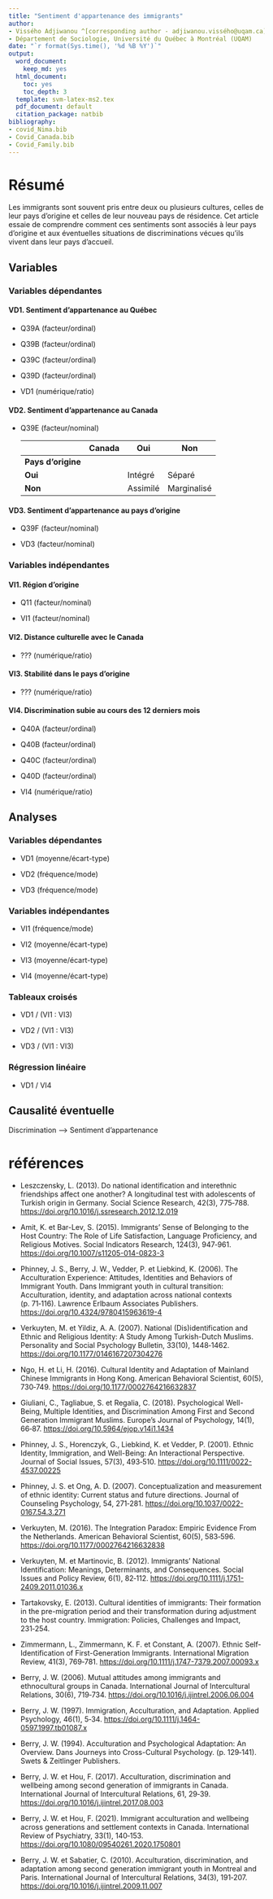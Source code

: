 ```yaml
---
title: "Sentiment d'appartenance des immigrants"
author:
- Vissého Adjiwanou ^[corresponding author - adjiwanou.vissého@uqam.ca]
- Département de Sociologie, Université du Québec à Montréal (UQAM)
date: "`r format(Sys.time(), '%d %B %Y')`"
output:
  word_document:
    keep_md: yes
  html_document:
    toc: yes
    toc_depth: 3
  template: svm-latex-ms2.tex
  pdf_document: default
  citation_package: natbib
bibliography:
- covid_Nima.bib
- Covid_Canada.bib
- Covid_Family.bib
---
```


```{=html}
<!--
# Journal: family issues - SAGE
https://journals-sagepub-com.proxy.bibliotheques.uqam.ca/author-instructions/JFI

https://fishandwhistle.net/post/2020/getting-started-zotero-better-bibtex-rmarkdown/
https://www.zotero.org/styles?fields=sociology
-->
```
\newpage

# Résumé

Les immigrants sont souvent pris entre deux ou plusieurs cultures, celles de leur pays d'origine et celles de leur nouveau pays de résidence. Cet article essaie de comprendre comment ces sentiments sont associés à leur pays d'origine et aux éventuelles situations de discriminations vécues qu'ils vivent dans leur pays d'accueil.

## Variables

### Variables dépendantes

#### VD1. Sentiment d'appartenance au Québec

-   Q39A (facteur/ordinal)

-   Q39B (facteur/ordinal)

-   Q39C (facteur/ordinal)

-   Q39D (facteur/ordinal)

-   VD1 (numérique/ratio)

#### VD2. Sentiment d'appartenance au Canada

-   Q39E (facteur/nominal)

    |                    | **Canada** | **Oui**  | **Non**     |
    |--------------------|------------|----------|-------------|
    | **Pays d'origine** |            |          |             |
    | **Oui**            |            | Intégré  | Séparé      |
    | **Non**            |            | Assimilé | Marginalisé |

#### VD3. Sentiment d'appartenance au pays d'origine

-   Q39F (facteur/nominal)

-   VD3 (facteur/nominal)

### Variables indépendantes

#### VI1. Région d'origine

-   Q11 (facteur/nominal)

-   VI1 (facteur/nominal)

#### VI2. Distance culturelle avec le Canada

-   ??? (numérique/ratio)

#### VI3. Stabilité dans le pays d'origine

-   ??? (numérique/ratio)

#### VI4. Discrimination subie au cours des 12 derniers mois

-   Q40A (facteur/ordinal)

-   Q40B (facteur/ordinal)

-   Q40C (facteur/ordinal)

-   Q40D (facteur/ordinal)

-   VI4 (numérique/ratio)

## Analyses

### Variables dépendantes

-   VD1 (moyenne/écart-type)

-   VD2 (fréquence/mode)

-   VD3 (fréquence/mode)

### Variables indépendantes

-   VI1 (fréquence/mode)

-   VI2 (moyenne/écart-type)

-   VI3 (moyenne/écart-type)

-   VI4 (moyenne/écart-type)

### Tableaux croisés

-   VD1 / (VI1 : VI3)

-   VD2 / (VI1 : VI3)

-   VD3 / (VI1 : VI3)

### Régression linéaire

-   VD1 / VI4

## Causalité éventuelle

Discrimination --\> Sentiment d'appartenance

# références

<!--La recherche montre que l’identification au pays d’origine et l’identification au pays d’accueil ne sont pas nécessairement et mutuellement exclusives (Berry, 1997; Zimmermann et al., 2007) et que les immigrants et leurs descendants se débattent sur la question de la combinaison de l’identification ethnique et nationale (Leszczensky, 2013; Phinney et al., 2006; Portes et Rumbaut, 2001; Verkuyten et Yildiz, 2007). Les immigrants qui arrivent dans un nouveau pays prennent une décision non seulement sur l’adaptation à la culture et à la société d’accueil, mais aussi sur le niveau d’attachement à la culture et à la société d’origine qu’ils veulent conserver. De ce fait, le modèle bipolaire unidimensionnel (Eisenstadt, 1954), suggère que les immigrants arrivent dans le pays d’accueil avec une seule identité, celle associée à leur pays d’origine, mais cette identité s’affaiblit et qu’au fil du temps, les immigrants acquièrent progressivement l’identité associée au pays d’accueil (Ngo et Li, 2016; Tartakovsky, 2013). On s’attend donc à ce que les immigrants libèrent progressivement les attachements antérieurs envers leur pays d’origine, et développent un sentiment d’appartenance au pays d’accueil (Amit et Bar-Lev, 2015). Cependant, des études indiquent que les immigrants n’abandonnent pas simplement leurs affinités culturelles avec leur pays d’origine mais les utilisent comme outils d’interprétation dans la construction de leur identité individuelle et collective dans la nouvelle société (Amit et Bar-Lev, 2015). À tout moment après leur arrivée dans le pays d’accueil, les immigrants peuvent également avoir une combinaison d’engagements envers la société d’accueil et envers la société d’origine ou adopter une identité biculturelle (Berry, 1997, 1994; Phinney et al., 2006; Verkuyten et Martinovic, 2012). Dès lors, les immigrants parviennent rarement à une identité nationale ou biculturelle et adoptent plus fréquemment une stratégie de séparation, c’est-à-dire, une grande valeur accordée au désir de conserver leur propre patrimoine culturel et, simultanément, peu d’intérêt à adopter la culture de la société d’accueil (Giuliani et al., 2018; Verkuyten et Martinovic, 2012).-->

-   Leszczensky, L. (2013). Do national identification and interethnic friendships affect one another? A longitudinal test with adolescents of Turkish origin in Germany. Social Science Research, 42(3), 775‑788. <https://doi.org/10.1016/j.ssresearch.2012.12.019>

-   Amit, K. et Bar-Lev, S. (2015). Immigrants' Sense of Belonging to the Host Country: The Role of Life Satisfaction, Language Proficiency, and Religious Motives. Social Indicators Research, 124(3), 947‑961. <https://doi.org/10.1007/s11205-014-0823-3>

-   Phinney, J. S., Berry, J. W., Vedder, P. et Liebkind, K. (2006). The Acculturation Experience: Attitudes, Identities and Behaviors of Immigrant Youth. Dans Immigrant youth in cultural transition: Acculturation, identity, and adaptation across national contexts (p. 71‑116). Lawrence Erlbaum Associates Publishers. <https://doi.org/10.4324/9780415963619-4>

-   Verkuyten, M. et Yildiz, A. A. (2007). National (Dis)identification and Ethnic and Religious Identity: A Study Among Turkish-Dutch Muslims. Personality and Social Psychology Bulletin, 33(10), 1448‑1462. <https://doi.org/10.1177/0146167207304276>

-   Ngo, H. et Li, H. (2016). Cultural Identity and Adaptation of Mainland Chinese Immigrants in Hong Kong. American Behavioral Scientist, 60(5), 730‑749. <https://doi.org/10.1177/0002764216632837>

-   Giuliani, C., Tagliabue, S. et Regalia, C. (2018). Psychological Well-Being, Multiple Identities, and Discrimination Among First and Second Generation Immigrant Muslims. Europe's Journal of Psychology, 14(1), 66‑87. <https://doi.org/10.5964/ejop.v14i1.1434>

-   Phinney, J. S., Horenczyk, G., Liebkind, K. et Vedder, P. (2001). Ethnic Identity, Immigration, and Well-Being: An Interactional Perspective. Journal of Social Issues, 57(3), 493‑510. <https://doi.org/10.1111/0022-4537.00225>

-   Phinney, J. S. et Ong, A. D. (2007). Conceptualization and measurement of ethnic identity: Current status and future directions. Journal of Counseling Psychology, 54, 271‑281. <https://doi.org/10.1037/0022-0167.54.3.271>

-   Verkuyten, M. (2016). The Integration Paradox: Empiric Evidence From the Netherlands. American Behavioral Scientist, 60(5), 583‑596. <https://doi.org/10.1177/0002764216632838>

-   Verkuyten, M. et Martinovic, B. (2012). Immigrants' National Identification: Meanings, Determinants, and Consequences. Social Issues and Policy Review, 6(1), 82‑112. <https://doi.org/10.1111/j.1751-2409.2011.01036.x>

-   Tartakovsky, E. (2013). Cultural identities of immigrants: Their formation in the pre-migration period and their transformation during adjustment to the host country. Immigration: Policies, Challenges and Impact, 231‑254.

-   Zimmermann, L., Zimmermann, K. F. et Constant, A. (2007). Ethnic Self-Identification of First-Generation Immigrants. International Migration Review, 41(3), 769‑781. <https://doi.org/10.1111/j.1747-7379.2007.00093.x>

-   Berry, J. W. (2006). Mutual attitudes among immigrants and ethnocultural groups in Canada. International Journal of Intercultural Relations, 30(6), 719‑734. <https://doi.org/10.1016/j.ijintrel.2006.06.004>

-   Berry, J. W. (1997). Immigration, Acculturation, and Adaptation. Applied Psychology, 46(1), 5‑34. <https://doi.org/10.1111/j.1464-0597.1997.tb01087.x>

-   Berry, J. W. (1994). Acculturation and Psychological Adaptation: An Overview. Dans Journeys into Cross-Cultural Psychology. (p. 129‑141). Swets & Zeitlinger Publishers.

-   Berry, J. W. et Hou, F. (2017). Acculturation, discrimination and wellbeing among second generation of immigrants in Canada. International Journal of Intercultural Relations, 61, 29‑39. <https://doi.org/10.1016/j.ijintrel.2017.08.003>

-   Berry, J. W. et Hou, F. (2021). Immigrant acculturation and wellbeing across generations and settlement contexts in Canada. International Review of Psychiatry, 33(1), 140‑153. <https://doi.org/10.1080/09540261.2020.1750801>

-   Berry, J. W. et Sabatier, C. (2010). Acculturation, discrimination, and adaptation among second generation immigrant youth in Montreal and Paris. International Journal of Intercultural Relations, 34(3), 191‑207. <https://doi.org/10.1016/j.ijintrel.2009.11.007>
